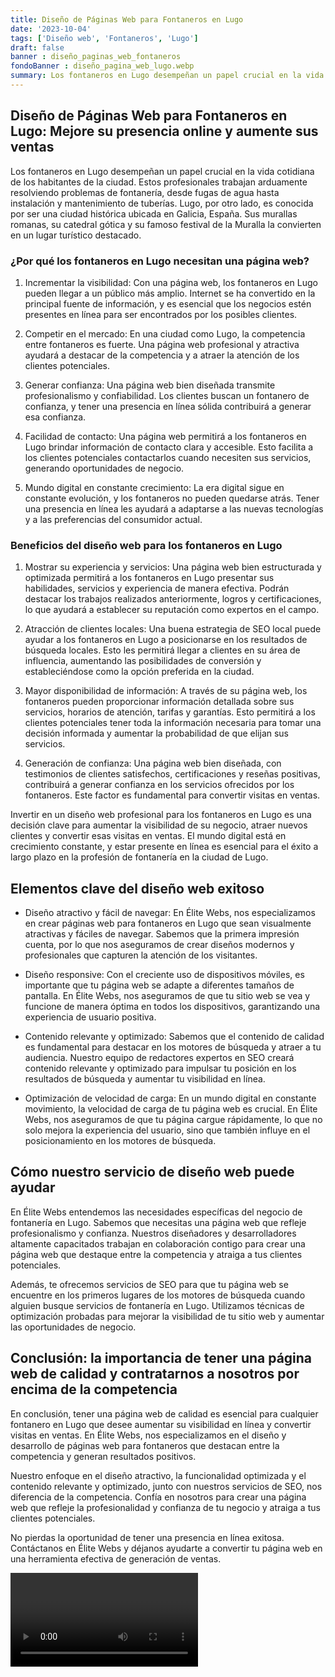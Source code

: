 ```yaml
---
title: Diseño de Páginas Web para Fontaneros en Lugo
date: '2023-10-04'
tags: ['Diseño web', 'Fontaneros', 'Lugo']
draft: false
banner : diseño_paginas_web_fontaneros
fondoBanner : diseño_pagina_web_lugo.webp
summary: Los fontaneros en Lugo desempeñan un papel crucial en la vida cotidiana de los habitantes de la ciudad. Estos profesionales trabajan arduamente resolviendo problemas de fontanería, desde fugas de agua hasta instalación y mantenimiento de tuberías. Lugo, por otro lado, es conocida por ser una ciudad histórica ubicada en Galicia, España. Sus murallas romanas, su catedral gótica y su famoso festival de la Muralla la convierten en un lugar turístico destacado.
---
```


## Diseño de Páginas Web para Fontaneros en Lugo: Mejore su presencia online y aumente sus ventas

Los fontaneros en Lugo desempeñan un papel crucial en la vida cotidiana de los habitantes de la ciudad. Estos profesionales trabajan arduamente resolviendo problemas de fontanería, desde fugas de agua hasta instalación y mantenimiento de tuberías. Lugo, por otro lado, es conocida por ser una ciudad histórica ubicada en Galicia, España. Sus murallas romanas, su catedral gótica y su famoso festival de la Muralla la convierten en un lugar turístico destacado.

### ¿Por qué los fontaneros en Lugo necesitan una página web?

1. Incrementar la visibilidad: Con una página web, los fontaneros en Lugo pueden llegar a un público más amplio. Internet se ha convertido en la principal fuente de información, y es esencial que los negocios estén presentes en línea para ser encontrados por los posibles clientes.

2. Competir en el mercado: En una ciudad como Lugo, la competencia entre fontaneros es fuerte. Una página web profesional y atractiva ayudará a destacar de la competencia y a atraer la atención de los clientes potenciales.

3. Generar confianza: Una página web bien diseñada transmite profesionalismo y confiabilidad. Los clientes buscan un fontanero de confianza, y tener una presencia en línea sólida contribuirá a generar esa confianza.

4. Facilidad de contacto: Una página web permitirá a los fontaneros en Lugo brindar información de contacto clara y accesible. Esto facilita a los clientes potenciales contactarlos cuando necesiten sus servicios, generando oportunidades de negocio.

5. Mundo digital en constante crecimiento: La era digital sigue en constante evolución, y los fontaneros no pueden quedarse atrás. Tener una presencia en línea les ayudará a adaptarse a las nuevas tecnologías y a las preferencias del consumidor actual.

### Beneficios del diseño web para los fontaneros en Lugo

1. Mostrar su experiencia y servicios: Una página web bien estructurada y optimizada permitirá a los fontaneros en Lugo presentar sus habilidades, servicios y experiencia de manera efectiva. Podrán destacar los trabajos realizados anteriormente, logros y certificaciones, lo que ayudará a establecer su reputación como expertos en el campo.

2. Atracción de clientes locales: Una buena estrategia de SEO local puede ayudar a los fontaneros en Lugo a posicionarse en los resultados de búsqueda locales. Esto les permitirá llegar a clientes en su área de influencia, aumentando las posibilidades de conversión y estableciéndose como la opción preferida en la ciudad.

3. Mayor disponibilidad de información: A través de su página web, los fontaneros pueden proporcionar información detallada sobre sus servicios, horarios de atención, tarifas y garantías. Esto permitirá a los clientes potenciales tener toda la información necesaria para tomar una decisión informada y aumentar la probabilidad de que elijan sus servicios.

4. Generación de confianza: Una página web bien diseñada, con testimonios de clientes satisfechos, certificaciones y reseñas positivas, contribuirá a generar confianza en los servicios ofrecidos por los fontaneros. Este factor es fundamental para convertir visitas en ventas.

Invertir en un diseño web profesional para los fontaneros en Lugo es una decisión clave para aumentar la visibilidad de su negocio, atraer nuevos clientes y convertir esas visitas en ventas. El mundo digital está en crecimiento constante, y estar presente en línea es esencial para el éxito a largo plazo en la profesión de fontanería en la ciudad de Lugo.

<GifSeo />

<Cta />

## Elementos clave del diseño web exitoso

- Diseño atractivo y fácil de navegar: En Élite Webs, nos especializamos en crear páginas web para fontaneros en Lugo que sean visualmente atractivas y fáciles de navegar. Sabemos que la primera impresión cuenta, por lo que nos aseguramos de crear diseños modernos y profesionales que capturen la atención de los visitantes.

- Diseño responsive: Con el creciente uso de dispositivos móviles, es importante que tu página web se adapte a diferentes tamaños de pantalla. En Élite Webs, nos aseguramos de que tu sitio web se vea y funcione de manera óptima en todos los dispositivos, garantizando una experiencia de usuario positiva.

- Contenido relevante y optimizado: Sabemos que el contenido de calidad es fundamental para destacar en los motores de búsqueda y atraer a tu audiencia. Nuestro equipo de redactores expertos en SEO creará contenido relevante y optimizado para impulsar tu posición en los resultados de búsqueda y aumentar tu visibilidad en línea.

- Optimización de velocidad de carga: En un mundo digital en constante movimiento, la velocidad de carga de tu página web es crucial. En Élite Webs, nos aseguramos de que tu página cargue rápidamente, lo que no solo mejora la experiencia del usuario, sino que también influye en el posicionamiento en los motores de búsqueda.

## Cómo nuestro servicio de diseño web puede ayudar

En Élite Webs entendemos las necesidades específicas del negocio de fontanería en Lugo. Sabemos que necesitas una página web que refleje profesionalismo y confianza. Nuestros diseñadores y desarrolladores altamente capacitados trabajan en colaboración contigo para crear una página web que destaque entre la competencia y atraiga a tus clientes potenciales.

Además, te ofrecemos servicios de SEO para que tu página web se encuentre en los primeros lugares de los motores de búsqueda cuando alguien busque servicios de fontanería en Lugo. Utilizamos técnicas de optimización probadas para mejorar la visibilidad de tu sitio web y aumentar las oportunidades de negocio.

## Conclusión: la importancia de tener una página web de calidad y contratarnos a nosotros por encima de la competencia

En conclusión, tener una página web de calidad es esencial para cualquier fontanero en Lugo que desee aumentar su visibilidad en línea y convertir visitas en ventas. En Élite Webs, nos especializamos en el diseño y desarrollo de páginas web para fontaneros que destacan entre la competencia y generan resultados positivos.

Nuestro enfoque en el diseño atractivo, la funcionalidad optimizada y el contenido relevante y optimizado, junto con nuestros servicios de SEO, nos diferencia de la competencia. Confía en nosotros para crear una página web que refleje la profesionalidad y confianza de tu negocio y atraiga a tus clientes potenciales.

No pierdas la oportunidad de tener una presencia en línea exitosa. Contáctanos en Élite Webs y déjanos ayudarte a convertir tu página web en una herramienta efectiva de generación de ventas.

<Video />

<CtaBot job='Fontaneros' city='Lugo'/>

<Gmaps query='Lugo+españa+maps' />